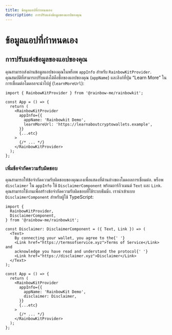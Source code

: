 ```yaml
---
title: ข้อมูลแอปที่กำหนดเอง
description: การปรับแต่งข้อมูลของแอปของคุณ
---
```


# ข้อมูลแอปที่กำหนดเอง

## การปรับแต่งข้อมูลของแอปของคุณ

คุณสามารถส่งผ่านข้อมูลแอปของคุณในพร็อพ `appInfo` สำหรับ `RainbowKitProvider`. คุณสมบัติที่สามารถปรับแต่งได้คือชื่อของแอปของคุณ (`appName`) และลิงก์ที่ปุ่ม “Learn More” ในการเชื่อมต่อโมดอลจะนำไปสู่ (`learnMoreUrl`):

```tsx
import { RainbowKitProvider } from '@rainbow-me/rainbowkit';

const App = () => {
  return (
    <RainbowKitProvider
      appInfo={{
        appName: 'Rainbowkit Demo',
        learnMoreUrl: 'https://learnaboutcryptowallets.example',
      }}
      {...etc}
    >
      {/* ... */}
    </RainbowKitProvider>
  );
};
```

### เพิ่มข้อจำกัดความรับผิดชอบ

คุณสามารถให้ข้อจำกัดความรับผิดชอบของคุณเองเพื่อแสดงที่ด้านล่างของโมดอลการเชื่อมต่อ. พร็อพ `disclaimer` ใน `appInfo` ใช้ `DisclaimerComponent` พร้อมอาร์กิวเมนต์ `Text` และ `Link`. คุณสามารถใช้งานเพื่อสร้างข้อจำกัดความรับผิดชอบที่ใช้ระบบธีมมิ่ง. เรานำเข้าแบบ `DisclaimerComponent` สำหรับผู้ใช้ TypeScript:

```tsx
import {
  RainbowKitProvider,
  DisclaimerComponent,
} from '@rainbow-me/rainbowkit';

const Disclaimer: DisclaimerComponent = ({ Text, Link }) => (
  <Text>
    By connecting your wallet, you agree to the{' '}
    <Link href="https://termsofservice.xyz">Terms of Service</Link> and
    acknowledge you have read and understand the protocol{' '}
    <Link href="https://disclaimer.xyz">Disclaimer</Link>
  </Text>
);

const App = () => {
  return (
    <RainbowKitProvider
      appInfo={{
        appName: 'RainbowKit Demo',
        disclaimer: Disclaimer,
      }}
      {...etc}
    >
      {/* ... */}
    </RainbowKitProvider>
  );
};
```
